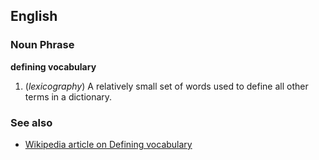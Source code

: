 ==English==

===Noun Phrase===
'''defining vocabulary'''

# (''lexicography'') A relatively small set of words used to define all other terms in a dictionary.

===See also===
*[[w:Defining vocabulary|Wikipedia article on Defining vocabulary]]